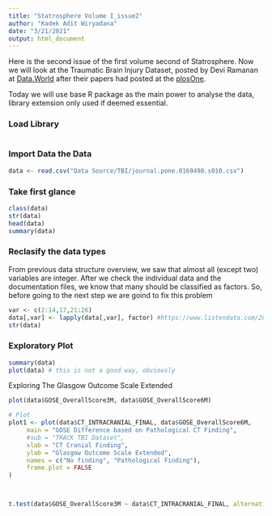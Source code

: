 ```yaml
---
title: "Statrosphere Volume I_issue2"
author: "Kadek Adit Wiryadana"
date: "3/21/2021"
output: html_document
---
```


 Here is the second issue of the first volume second of Statrosphere.
 Now we will look at the Traumatic Brain Injury Dataset, posted by Devi Ramanan at [Data.World](https://data.world/deviramanan2016/traumatic-brain-injury) after their papers had posted at the [plosOne](https://journals.plos.org/plosone/article?id=10.1371/journal.pone.0169490#pone.0169490.s010).

Today we will use base R package as the main power to analyse the data, library extension only used if deemed essential.

### Load Library
```r

```

### Import Data the Data
```r
data <- read.csv("Data Source/TBI/journal.pone.0169490.s010.csv")
```

### Take first glance
```r
class(data)
str(data)
head(data)
summary(data)
```
### Reclasify the data types
From previous data structure overview, we saw that almost all (except two) variables are integer. After we check the individual data and the documentation files, we know that many should be classified as factors. So, before going to the next step we are goind to fix this problem
```r
var <- c(2:14,17,21:26)
data[,var] <- lapply(data[,var], factor) #https://www.listendata.com/2015/05/converting-multiple-numeric-variables.html
str(data)
```


### Exploratory Plot
```r
summary(data)
plot(data) # this is not a good way, obviously
```
Exploring The Glasgow Outcome Scale Extended
```r
plot(data$GOSE_OverallScore3M, data$GOSE_OverallScore6M)

# Plot 
plot1 <- plot(data$CT_INTRACRANIAL_FINAL, data$GOSE_OverallScore6M,
     main = "GOSE Difference based on Pathological CT Finding",
     #sub = "TRACK TBI Dataset",
     xlab = "CT Cranial Finding", 
     ylab = "Glasgow Outcome Scale Extended",
     names = c("No finding", "Pathological Finding"),
     frame.plot = FALSE
)



t.test(data$GOSE_OverallScore3M ~ data$CT_INTRACRANIAL_FINAL, alternative = "two.sided")
```

